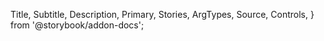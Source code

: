   Title,
  Subtitle,
  Description,
  Primary,
  Stories,
  ArgTypes,
  Source,
  Controls,
} from '@storybook/addon-docs';

<Title />

<Subtitle />

<Description />

## Basic Usage

<Primary />

## API Reference

### Props

<Controls />

## Code Examples

All examples below include their source code for easy copy-paste:

<Stories />
